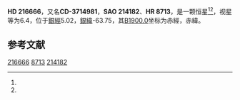 {{Starbox begin
| name = HD 216666
}}
{{Starbox observe
| epoch = [[J2000.0|J2000.0]]
| constell = {{星座名待查}}<ref name=SIMBAD>{{cite web
 | url=http://simbad.u-strasbg.fr/simbad/sim-id?Ident=HR+8713
 | title =Pulsating variable Star
 | publisher=Centre de Données astronomiques de Strasbourg
 | work=SIMBAD
 | accessdate=2012-07-13}}</ref><ref name=DATA>{{cite web
 | url=http://vizier.u-strasbg.fr/viz-bin/VizieR-5?-out.add=.&-source=5050&-corr=PK=HR&-out.max=9999&HR=8713
 | title=VizieR Detailed Page
 | accessdate=2012-07-13
 | archive-date=2019-02-16
 | archive-url=https://web.archive.org/web/20190216102243/http://vizier.u-strasbg.fr/viz-bin/VizieR-5?-out.add=.&-source=5050&-corr=PK=HR&-out.max=9999&HR=8713
 | dead-url=no
 }}</ref>
| 星官 = 
| ra = {{RA|22|55|14.9}}<ref name=SIMBAD /><ref name=DATA />
| dec = {{DEC|-36|23|19}}<ref name=SIMBAD /><ref name=DATA />
| appmag_v = 6.4<ref name=SIMBAD /><ref name=DATA />
}}
{{Starbox character
| class = K2III<ref name=SIMBAD /><ref name=DATA />
| b-v = 1.31<ref name=SIMBAD /><ref name=DATA />
| u-b = <ref name=SIMBAD /><ref name=DATA />
| r-i = <ref name=SIMBAD /><ref name=DATA />
| variable = 
}}
{{Starbox astrometry
| radial_v = 
| prop_mo_ra = -26
| parallax = 
| p_error = 
}}
{{Starbox catalog
| names =CD-3714981，[[SAO星表|SAO]] 214182，[[HD星表|HD]] 216666，[[HR星表|HR]] 8713}}
{{Starbox reference |Simbad=HR+8713}}
{{Starbox end}}

'''HD 216666'''，又名'''CD-3714981'''，'''SAO 214182'''、'''HR 8713'''，是一颗恒星<ref name=SIMBAD /><ref name=DATA />，视星等为6.4，位于[[銀道座標系|銀經]]5.02，[[銀道座標系|銀緯]]-63.75，其[[B1900.0|B1900.0]]坐标为赤經{{RA|22|49|38.2}}，赤緯{{DEC|-36|-63.75|18}}。

== 参考文献 ==
{{reflist}}

{{star-stub}}

[[Category:HD和HDE天體|216666]]
[[Category:HR天體|8713]]
[[Category:SAO天體|214182]]